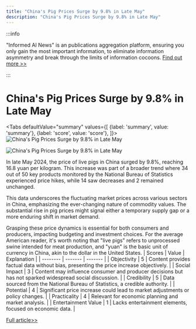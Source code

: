```yaml
---
title: "China's Pig Prices Surge by 9.8% in Late May"
description: "China's Pig Prices Surge by 9.8% in Late May"
---
```



:::info

"Informed AI News" is an publications aggregation platform, ensuring you only gain the most important information, to eliminate information asymmetry and break through the limits of information cocoons.  [Find out more >>](/docs/guides)

:::

# China's Pig Prices Surge by 9.8% in Late May


<Tabs
	defaultValue="summary"
	values={[
	{label: 'summary', value: 'summary'},
	{label: 'score', value: 'score'},
]}>
<TabItem value="summary">
<img
  src="https://image.informedainews.com/2024/06/Foo-nHS-1717494992-0.jpg"
  alt="China's Pig Prices Surge by 9.8% in Late May"
/>

<img
  src="https://image.informedainews.com/2024/06/Foo-GZf-1717494992-1.jpg"
  alt="China's Pig Prices Surge by 9.8% in Late May"
/>



In late May 2024, the price of live pigs in China surged by 9.8%, reaching 16.8 yuan per kilogram. This increase was part of a broader trend where 34 out of 50 key products monitored by the National Bureau of Statistics experienced price hikes, while 14 saw decreases and 2 remained unchanged.

This data underscores the fluctuating market prices across various sectors in China, emphasizing the ever-changing nature of commodity values. The substantial rise in pig prices might signal either a temporary supply gap or a more enduring shift in market demand.

Grasping these price dynamics is essential for both consumers and producers, impacting budgeting and investment choices. For the average American reader, it's worth noting that "live pigs" refers to unprocessed swine intended for meat production, and "yuan" is the basic unit of currency in China, akin to the dollar in the United States.
</TabItem>
<TabItem value="score">
	| Scores     | Value   | Explanation |
	| -------- | ------- | ------- |
	| Objectivity  | 5    | Content provides factual data without bias, presenting the price increase objectively.    |
	| Social Impact | 3     | Content may influence consumer and producer decisions but has not sparked widespread social discussion.    |
	| Credibility    | 5    | Data sourced from the National Bureau of Statistics, a credible authority.    |
	| Potential    | 4    | Significant price increase could lead to market adjustments or policy changes.    |
	| Practicality    | 4    | Relevant for economic planning and market analysis.    |
	| Entertainment Value    | 1    | Lacks entertainment elements, focused on economic data.    |
</TabItem>
</Tabs>

[Full article>>](https://www.yicai.com/news/102136440.html)
